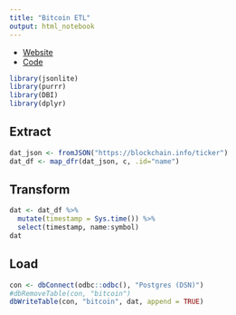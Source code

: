 ```yaml
---
title: "Bitcoin ETL"
output: html_notebook
---
```


* [Website](http://ec2-54-149-163-100.us-west-2.compute.amazonaws.com/bitcoin.html)
* [Code](http://ec2-54-149-163-100.us-west-2.compute.amazonaws.com:3939/connect/#/apps/25/access/4)

```r
library(jsonlite)
library(purrr)
library(DBI)
library(dplyr)
```

## Extract

```r
dat_json <- fromJSON("https://blockchain.info/ticker")
dat_df <- map_dfr(dat_json, c, .id="name")
```

## Transform

```r
dat <- dat_df %>%
  mutate(timestamp = Sys.time()) %>%
  select(timestamp, name:symbol)
dat
```

## Load

```r
con <- dbConnect(odbc::odbc(), "Postgres (DSN)")
#dbRemoveTable(con, "bitcoin")
dbWriteTable(con, "bitcoin", dat, append = TRUE)
```







